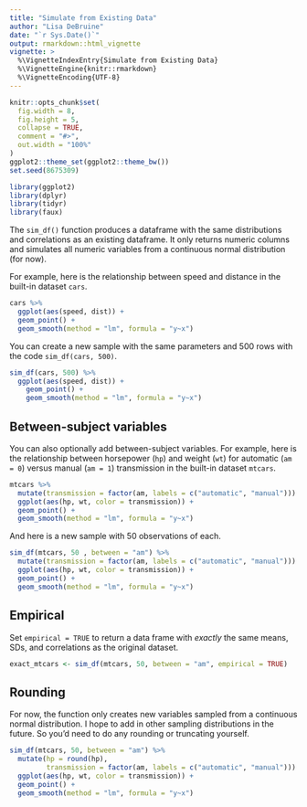 ```yaml
---
title: "Simulate from Existing Data"
author: "Lisa DeBruine"
date: "`r Sys.Date()`"
output: rmarkdown::html_vignette
vignette: >
  %\VignetteIndexEntry{Simulate from Existing Data}
  %\VignetteEngine{knitr::rmarkdown}
  %\VignetteEncoding{UTF-8}
---
```


```r
knitr::opts_chunk$set(
  fig.width = 8,
  fig.height = 5,
  collapse = TRUE,
  comment = "#>",
  out.width = "100%"
)
ggplot2::theme_set(ggplot2::theme_bw())
set.seed(8675309)
```

```r
library(ggplot2)
library(dplyr)
library(tidyr)
library(faux)
```

The `sim_df()` function produces a dataframe with the same distributions and correlations as an existing dataframe. It only returns numeric columns and simulates all numeric variables from a continuous normal distribution (for now).

For example, here is the relationship between speed and distance in the built-in dataset `cars`. 

```r
cars %>%
  ggplot(aes(speed, dist)) + 
  geom_point() +
  geom_smooth(method = "lm", formula = "y~x")
```

You can create a new sample with the same parameters and 500 rows with the code `sim_df(cars, 500)`.

```r
sim_df(cars, 500) %>%
  ggplot(aes(speed, dist)) + 
    geom_point() +
    geom_smooth(method = "lm", formula = "y~x")
```

## Between-subject variables

You can also optionally add between-subject variables. For example, here is the relationship between horsepower (`hp`) and weight (`wt`) for automatic (`am = 0`) versus manual (`am = 1`) transmission in the built-in dataset `mtcars`.

```r
mtcars %>%
  mutate(transmission = factor(am, labels = c("automatic", "manual"))) %>%
  ggplot(aes(hp, wt, color = transmission)) +
  geom_point() +
  geom_smooth(method = "lm", formula = "y~x")
```

And here is a new sample with 50 observations of each.

```r
sim_df(mtcars, 50 , between = "am") %>%
  mutate(transmission = factor(am, labels = c("automatic", "manual"))) %>%
  ggplot(aes(hp, wt, color = transmission)) +
  geom_point() +
  geom_smooth(method = "lm", formula = "y~x")
```

## Empirical

Set `empirical = TRUE` to return a data frame with *exactly* the same means, SDs, and correlations as the original dataset.

```r
exact_mtcars <- sim_df(mtcars, 50, between = "am", empirical = TRUE)
```


## Rounding

For now, the function only creates new variables sampled from a continuous normal distribution. I hope to add in other sampling distributions in the future. So you'd need to do any rounding or truncating yourself.

```r
sim_df(mtcars, 50, between = "am") %>%
  mutate(hp = round(hp),
         transmission = factor(am, labels = c("automatic", "manual"))) %>%
  ggplot(aes(hp, wt, color = transmission)) +
  geom_point() +
  geom_smooth(method = "lm", formula = "y~x")
```

